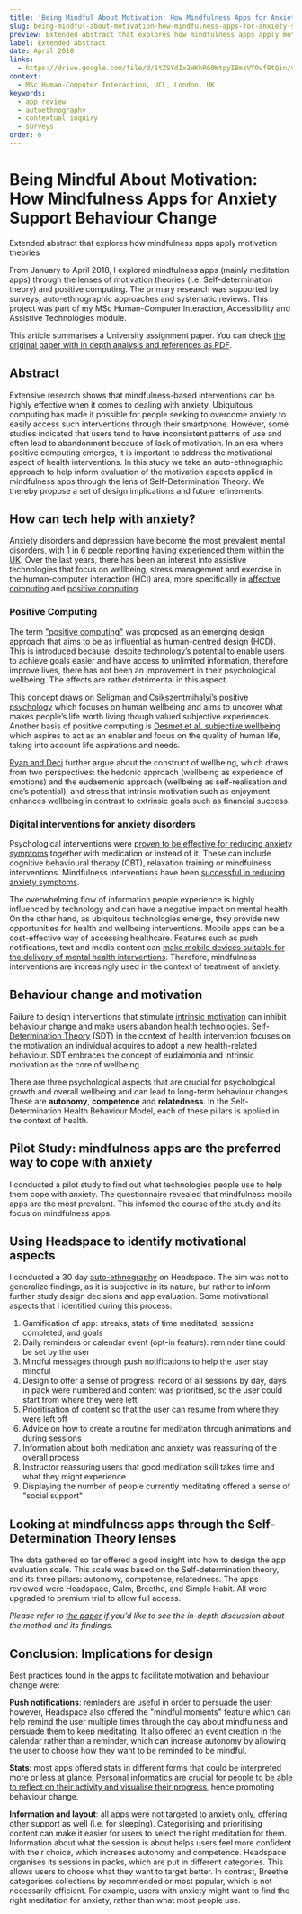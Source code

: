 ```yaml
---
title: 'Being Mindful About Motivation: How Mindfulness Apps for Anxiety Support Behaviour Change'
slug: being-mindful-about-motivation-how-mindfulness-apps-for-anxiety-support-behaviour-change
preview: Extended abstract that explores how mindfulness apps apply motivation theories
label: Extended abstract
date: April 2018
links:
  - https://drive.google.com/file/d/1tZSYdIx2HKhR60WtpyIBmzVYOvf9tQin/view?usp=sharing
context:
  - MSc Human-Computer Interaction, UCL, London, UK
keywords:
  - app review
  - autoethnography
  - contextual inquiry
  - surveys
order: 6
---
```


# Being Mindful About Motivation: How Mindfulness Apps for Anxiety Support Behaviour Change

Extended abstract that explores how mindfulness apps apply motivation theories

From January to April 2018, I explored mindfulness apps (mainly meditation apps) through the lenses of motivation theories (i.e. Self-determination theory) and positive computing. The primary research was supported by surveys, auto-ethnographic approaches and systematic reviews. This project was part of my MSc Human-Computer Interaction, Accessibility and Assistive Technologies module.

This article summarises a University assignment paper. You can check [the original paper with in depth analysis and references as PDF](https://drive.google.com/file/d/1tZSYdIx2HKhR60WtpyIBmzVYOvf9tQin/view?usp=sharing).

## Abstract

Extensive research shows that mindfulness-based interventions can be highly effective when it comes to dealing with anxiety. Ubiquitous computing has made it possible for people seeking to overcome anxiety to easily access such interventions through their smartphone. However, some studies indicated that users tend to have inconsistent patterns of use and often lead to abandonment because of lack of motivation. In an era where positive computing emerges, it is important to address the motivational aspect of health interventions. In this study we take an auto-ethnographic approach to help inform evaluation of the motivation aspects applied in mindfulness apps through the lens of Self-Determination Theory. We thereby propose a set of design implications and future refinements.

## How can tech help with anxiety?

Anxiety disorders and depression have become the most prevalent mental disorders, with [1 in 6 people reporting having experienced them within the UK](https://webarchive.nationalarchives.gov.uk/20180328140249tf_/http://digital.nhs.uk/catalogue/PUB21748). Over the last years, there has been an interest into assistive technologies that focus on wellbeing, stress management and exercise in the human-computer interaction (HCI) area, more specifically in [affective computing](https://dl.acm.org/doi/10.1145/2544103) and [positive computing](https://mitpress.mit.edu/books/positive-computing).

### Positive Computing

The term ["positive computing"](https://mitpress.mit.edu/books/positive-computing) was proposed as an emerging design approach that aims to be as influential as human-centred design (HCD). This is introduced because, despite technology’s potential to enable users to achieve goals easier and have access to unlimited information, therefore improve lives, there has not been an improvement in their psychological wellbeing. The effects are rather detrimental in this aspect.

This concept draws on [Seligman and Csikszentmihalyi’s positive psychology](https://psycnet.apa.org/record/2000-13324-001) which focuses on human wellbeing and aims to uncover what makes people’s life worth living though valued subjective experiences. Another basis of positive computing is [Desmet et al. subjective wellbeing](http://www.ijdesign.org/index.php/IJDesign/article/view/1666) which aspires to act as an enabler and focus on the quality of human life, taking into account life aspirations and needs.

[Ryan and Deci](https://www.researchgate.net/publication/12181660_On_Happiness_and_Human_Potentials_A_Review_of_Research_on_Hedonic_and_Eudaimonic_Well-Being) further argue about the construct of wellbeing, which draws from two perspectives: the hedonic approach (wellbeing as experience of emotions) and the eudaemonic approach (wellbeing as self-realisation and one’s potential), and stress that intrinsic motivation such as enjoyment enhances wellbeing in contrast to extrinsic goals such as financial success.

### Digital interventions for anxiety disorders

Psychological interventions were [proven to be effective for reducing anxiety symptoms](https://pubmed.ncbi.nlm.nih.gov/28456072/) together with medication or instead of it. These can include cognitive behavioural therapy (CBT), relaxation training or mindfulness interventions. Mindfulness interventions have been [successful in reducing anxiety symptoms](https://pubmed.ncbi.nlm.nih.gov/22700446/).

The overwhelming flow of information people experience is highly influenced by technology and can have a negative impact on mental health. On the other hand, as ubiquitous technologies emerge, they provide new opportunities for health and wellbeing interventions. Mobile apps can be a cost-effective way of accessing healthcare. Features such as push notifications, text and media content can [make mobile devices suitable for the delivery of mental health interventions](https://pubmed.ncbi.nlm.nih.gov/24158428/). Therefore, mindfulness interventions are increasingly used in the context of treatment of anxiety.

## Behaviour change and motivation

Failure to design interventions that stimulate [intrinsic motivation](https://selfdeterminationtheory.org/experiments-on-intrinsic-motivation-and-self-regulation/application-intrinsic-motivation/) can inhibit behaviour change and make users abandon health technologies. [Self-Determination Theory](https://selfdeterminationtheory.org/the-theory/) (SDT) in the context of health intervention focuses on the motivation an individual acquires to adopt a new health-related behaviour. SDT embraces the concept of eudaimonia and intrinsic motivation as the core of wellbeing.

There are three psychological aspects that are crucial for psychological growth and overall wellbeing and can lead to long-term behaviour changes. These are **autonomy**, **competence** and **relatedness**. In the Self-Determination Health Behaviour Model, each of these pillars is applied in the context of health.

## Pilot Study: mindfulness apps are the preferred way to cope with anxiety

I conducted a pilot study to find out what technologies people use to help them cope with anxiety. The questionnaire revealed that mindfulness mobile apps are the most prevalent. This infomed the course of the study and its focus on mindfulness apps.

## Using Headspace to identify motivational aspects

I conducted a 30 day [auto-ethnography](https://en.wikipedia.org/wiki/Autoethnography) on Headspace. The aim was not to generalize findings, as it is subjective in its nature, but rather to inform further study design decisions and app evaluation. Some motivational aspects that I identified during this process:

1. Gamification of app: streaks, stats of time meditated, sessions completed, and goals
2. Daily reminders or calendar event (opt-in feature): reminder time could be set by the user
3. Mindful messages through push notifications to help the user stay mindful
4. Design to offer a sense of progress: record of all sessions by day, days in pack were numbered and content was prioritised, so the user could start from where they were left
5. Prioritisation of content so that the user can resume from where they were left off
6. Advice on how to create a routine for meditation through animations and during sessions
7. Information about both meditation and anxiety was reassuring of the overall process
8. Instructor reassuring users that good meditation skill takes time and what they might experience
9. Displaying the number of people currently meditating offered a sense of "social support"

## Looking at mindfulness apps through the Self-Determination Theory lenses

The data gathered so far offered a good insight into how to design the app evaluation scale. This scale was based on the Self-determination theory, and its three pillars: autonomy, competence, relatedness. The apps reviewed were Headspace, Calm, Breethe, and Simple Habit. All were upgraded to premium trial to allow full access.

_Please refer to [the paper](https://drive.google.com/file/d/1tZSYdIx2HKhR60WtpyIBmzVYOvf9tQin/view?usp=sharing) if you’d like to see the in-depth discussion about the method and its findings._

## Conclusion: Implications for design

Best practices found in the apps to facilitate motivation and behaviour change were:

**Push notifications**: reminders are useful in order to persuade the user; however, Headspace also offered the "mindful moments" feature which can help remind the user multiple times through the day about mindfulness and persuade them to keep meditating. It also offered an event creation in the calendar rather than a reminder, which can increase autonomy by allowing the user to choose how they want to be reminded to be mindful.

**Stats**: most apps offered stats in different forms that could be interpreted more or less at glance; [Personal informatics are crucial for people to be able to reflect on their activity and visualise their progress](https://dl.acm.org/doi/10.1145/1753326.1753409), hence promoting behaviour change.

**Information and layout**: all apps were not targeted to anxiety only, offering other support as well (i.e. for sleeping). Categorising and prioritising content can make it easier for users to select the right meditation for them. Information about what the session is about helps users feel more confident with their choice, which increases autonomy and competence. Headspace organises its sessions in packs, which are put in different categories. This allows users to choose what they want to target better. In contrast, Breethe categorises collections by recommended or most popular, which is not necessarily efficient. For example, users with anxiety might want to find the right meditation for anxiety, rather than what most people use.
